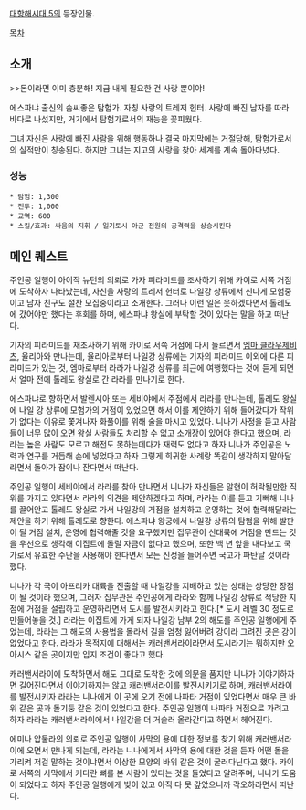 [[대항해시대 5]]의 등장인물.

[[목차]]
== 소개 ==
>>돈이라면 이미 충분해! 지금 내게 필요한 건 사랑 뿐이야!

에스파냐 출신의 솜씨좋은 탐험가. 자칭 사랑의 트레저 헌터. 사랑에 빠진 남자를 따라 바다로 나섰지만, 거기에서 탐험가로서의 재능을 꽃피웠다.

그녀 자신은 사랑에 빠진 사람을 위해 행동하나 결국 마지막에는 거절당해, 탐험가로서의 실적만이 칭송된다. 하지만 그녀는 지고의 사랑을 찾아 세계를 계속 돌아다녔다.

=== 성능 ===
 * 탐험: 1,300
 * 전투: 1,000
 * 교역: 600
 * 스킬/효과: 싸움의 지휘 / 일기토시 아군 전원의 공격력을 상승시킨다

== 메인 퀘스트 ==
주인공 일행이 아이작 뉴턴의 의뢰로 가자 피라미드를 조사하기 위해 카이로 서쪽 거점에 도착하자 나타났는데, 자신을 사랑의 트레저 헌터로 나일강 상류에서 신나게 모험중이고 남자 친구도 절찬 모집중이라고 소개한다. 그러나 이런 일은 못하겠다면서 톨레도에 갔어야만 했다는 후회를 하며, 에스파냐 왕실에 부탁할 것이 있다는 말을 하고 떠난다.

기자의 피라미드를 재조사하기 위해 카이로 서쪽 거점에 다시 들르면서 [[엠마 클라우제비츠]], 율리아와 만나는데, 율리아로부터 나일강 상류에는 기자의 피라미드 이외에 다른 피라미드가 있는 것, 엠마로부터 라라가 나일강 상류를 최근에 여행했다는 것에 듣게 되면서 얼마 전에 톨레도 왕실로 간 라라를 만나기로 한다.

에스파냐로 향하면서 발렌시아 또는 세비야에서 주점에서 라라를 만나는데, 톨레도 왕실에 나일 강 상류에 모험가의 거점이 있었으면 해서 이를 제안하기 위해 들어갔다가 작위가 없다는 이유로 쫓겨나자 화풀이를 위해 술을 마시고 있었다. 니나가 사정을 듣고 사람들이 너무 많이 오면 왕실 사람들도 처리할 수 없고 소개장이 있어야 한다고 했으며, 라라는 높은 사람도 모르고 해전도 못하는데다가 재력도 없다고 하자 니나가 주인공은 노력과 연구를 거듭해 손에 넣었다고 하자 그렇게 희귀한 사례랑 똑같이 생각하지 말아달라면서 돌아가 잠이나 잔다면서 떠난다.

주인공 일행이 세비야에서 라라를 찾아 만나면서 니나가 자신들은 알현이 허락될만한 직위를 가지고 있다면서 라라의 의견을 제안하겠다고 하며, 라라는 이를 듣고 기뻐해 니나를 끌어안고 톨레도 왕실로 가서 나일강의 거점을 설치하고 운영하는 것에 협력해달라는 제안을 하기 위해 톨레도로 향한다. 에스파냐 왕궁에서 나일강 상류의 탐험을 위해 발판이 될 거점 설치, 운영에 협력해줄 것을 요구했지만 집무관이 신대륙에 거점을 만드는 것을 우선으로 생각해 이집트에 돌릴 자금이 없다고 했으며, 또한 백 년 앞을 내다보고 국가로서 유효한 수단을 사용해야 한다면서 모든 진정을 들어주면 국고가 파탄날 것이라 했다.

니나가 각 국이 아프리카 대륙을 진출할 때 나일강을 지배하고 있는 상태는 상당한 장점이 될 것이라 했으며, 그러자 집무관은 주인공에게 라라와 함께 나일강 상류로 적당한 지점에 거점을 설립하고 운영하라면서 도시를 발전시키라고 한다.[* 도시 레벨 30 정도로 만들어놓을 것.] 라라는 이집트에 가게 되자 나일강 남부 2의 해도를 주인공 일행에게 주었는데, 라라는 그 해도의 사용법을 몰라서 길을 엄청 잃어버려 강이라 그려진 곳은 강이 없었다고 한다. 라라가 목적지에 대해서는 캐러밴서라이라면서 도시라기는 뭐하지만 오아시스 같은 곳이지만 입지 조건이 좋다고 했다.

캐러밴서라이에 도착하면서 해도 그대로 도착한 것에 의문을 품지만 니나가 이야기하자면 길어진다면서 이야기하지는 않고 캐러밴서라이를 발전시키기로 하며, 캐러밴서라이를 발전시키자 라라는 니나에게 이 곳에 오기 전에 나파타 거점이 있었다면서 매우 큰 바위 같은 곳과 돌기둥 같은 것이 있었다고 한다. 주인공 일행이 나파타 거점으로 가려고 하자 라라는 캐러밴서라이에서 나일강을 더 거슬러 올라간다고 하면서 헤어진다.

에미나 압둘라의 의뢰로 주인공 일행이 사막의 용에 대한 정보를 찾기 위해 캐러밴서라이에 오면서 만나게 되는데, 라라는 니나에게서 사막의 용에 대한 것을 듣자 어떤 돌을 가리켜 저걸 말하는 것이냐면서 이상한 모양의 바위 같은 것이 굴러다닌다고 했다. 카이로 서쪽의 사막에서 커다란 뼈를 본 사람이 있다는 것을 들었다고 알려주며, 니나가 도움이 되었다고 하자 주인공 일행에게 빚이 있고 아직 다 못 갚았으니까 각오하라면서 떠난다.
